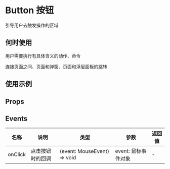 # Button 按钮

引导用户去触发操作的区域

## 何时使用

用户需要执行有具体含义的动作、命令

连接页面之间、页面和弹窗、页面和浮层面板的跳转

## 使用示例

<!-- Inject Stories -->

## Props

<!-- Inject Props -->

## Events

| 名称    | 说明             | 类型                        | 参数                | 返回值 |
| ------- | ---------------- | --------------------------- | ------------------- | ------ |
| onClick | 点击按钮时的回调 | (event: MouseEvent) => void | event: 鼠标事件对象 | -      |
